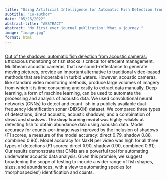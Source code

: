```yaml
---
title: "Using Artificial Intelligence for Automatic Fish Detection from Acoustic Cameras"
subtitle: "Co-author"
date: "05/26/2022"
abstract-title: "ABSTRACT"
abstract: "My first ever journal publication! What a journey."
image: "image.jpg"
format: html
---
```


::: {.callout-tip}
##
<a href="https://link.springer.com/article/10.1007/s10452-022-09967-5" class="main-links"> Out of the shadows: automatic fish detection from acoustic cameras: </a> Efficacious monitoring of fish stocks is critical for efficient management. Multibeam acoustic cameras, that use sound-reflectance to generate moving pictures, provide an important alternative to traditional video-based methods that are inoperable in turbid waters. However, acoustic cameras, like standard video monitoring methods, produce large volumes of imagery from which it is time consuming and costly to extract data manually. Deep learning, a form of machine learning, can be used to automate the processing and analysis of acoustic data. We used convolutional neural networks (CNNs) to detect and count fish in a publicly available dual-frequency identification sonar (DIDSON) dataset. We compared three types of detections, direct acoustic, acoustic shadows, and a combination of direct and shadows. The deep learning model was highly reliable at detecting fish to obtain abundance data using acoustic data. Model accuracy for counts-per-image was improved by the inclusion of shadows (F1 scores, a measure of the model accuracy: direct 0.79, shadow 0.88, combined 0.90). Model accuracy for MaxN per video was high for all three types of detections (F1 scores: direct 0.90, shadow 0.90, combined 0.91). Our results demonstrate that CNNs are a powerful tool for automating underwater acoustic data analysis. Given this promise, we suggest broadening the scope of testing to include a wider range of fish shapes, sizes, and abundances, with a view to automating species (or ‘morphospecies’) identification and counts. 
:::


